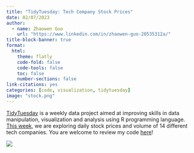 ```yaml
---
title: "TidyTuesday: Tech Company Stock Prices"
date: 02/07/2023
author:
  - name: Zhaowen Guo
    url: "https://www.linkedin.com/in/zhaowen-guo-20535312a/"
title-block-banner: true
format:
  html:
    theme: flatly
    code-fold: false
    code-tools: false
    toc: false
    number-sections: false
link-citations: yes
categories: [code, visualization, tidytuesday]
image: "stock.png"
---
```


[TidyTuesday](https://github.com/rfordatascience/tidytuesday) is a weekly data project aimed at improving skills in data manipulation, visualization and analysis using R programming language. [This week](https://github.com/rfordatascience/tidytuesday/blob/master/data/2023/2023-02-07/readme.md), we are exploring daily stock prices and volume of 14 different tech companies. You are welcome to review my code [here](https://github.com/zwguo95/TidyTuesday/tree/main/2023/0207)!

![](stock.png)
